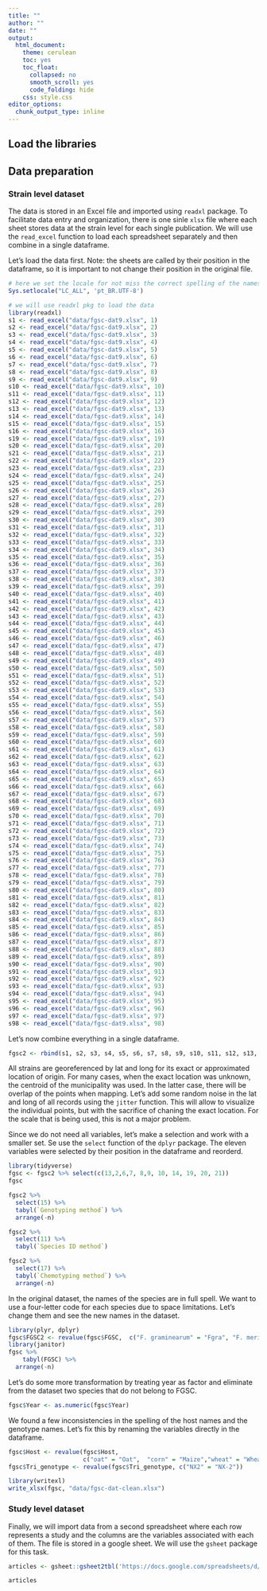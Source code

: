 ```yaml
---
title: ""
author: ""
date: ""
output:
  html_document:
    theme: cerulean
    toc: yes
    toc_float:
      collapsed: no
      smooth_scroll: yes
      code_folding: hide
    css: style.css
editor_options: 
  chunk_output_type: inline
---
```


## Load the libraries

## Data preparation

### Strain level dataset

The data is stored in an Excel file and imported using `readxl` package. To facilitate data entry and organization, there is one sinle `xlsx` file where each sheet stores data at the strain level for each single publication. We will use the `read_excel` function to load each spreadsheet separately and then combine in a single dataframe. 

Let's load the data first. Note: the sheets are called by their position in the dataframe, so it is important to not change their position in the original file.


```r

# here we set the locale for not miss the correct spelling of the names
Sys.setlocale("LC_ALL", 'pt_BR.UTF-8')

# we will use readxl pkg to load the data
library(readxl)
s1 <- read_excel("data/fgsc-dat9.xlsx", 1)
s2 <- read_excel("data/fgsc-dat9.xlsx", 2)
s3 <- read_excel("data/fgsc-dat9.xlsx", 3)
s4 <- read_excel("data/fgsc-dat9.xlsx", 4)
s5 <- read_excel("data/fgsc-dat9.xlsx", 5)
s6 <- read_excel("data/fgsc-dat9.xlsx", 6)
s7 <- read_excel("data/fgsc-dat9.xlsx", 7)
s8 <- read_excel("data/fgsc-dat9.xlsx", 8)
s9 <- read_excel("data/fgsc-dat9.xlsx", 9)
s10 <- read_excel("data/fgsc-dat9.xlsx", 10)
s11 <- read_excel("data/fgsc-dat9.xlsx", 11)
s12 <- read_excel("data/fgsc-dat9.xlsx", 12)
s13 <- read_excel("data/fgsc-dat9.xlsx", 13)
s14 <- read_excel("data/fgsc-dat9.xlsx", 14)
s15 <- read_excel("data/fgsc-dat9.xlsx", 15)
s16 <- read_excel("data/fgsc-dat9.xlsx", 16)
s19 <- read_excel("data/fgsc-dat9.xlsx", 19)
s20 <- read_excel("data/fgsc-dat9.xlsx", 20)
s21 <- read_excel("data/fgsc-dat9.xlsx", 21)
s22 <- read_excel("data/fgsc-dat9.xlsx", 22)
s23 <- read_excel("data/fgsc-dat9.xlsx", 23)
s24 <- read_excel("data/fgsc-dat9.xlsx", 24)
s25 <- read_excel("data/fgsc-dat9.xlsx", 25)
s26 <- read_excel("data/fgsc-dat9.xlsx", 26)
s27 <- read_excel("data/fgsc-dat9.xlsx", 27)
s28 <- read_excel("data/fgsc-dat9.xlsx", 28)
s29 <- read_excel("data/fgsc-dat9.xlsx", 29)
s30 <- read_excel("data/fgsc-dat9.xlsx", 30)
s31 <- read_excel("data/fgsc-dat9.xlsx", 31)
s32 <- read_excel("data/fgsc-dat9.xlsx", 32)
s33 <- read_excel("data/fgsc-dat9.xlsx", 33)
s34 <- read_excel("data/fgsc-dat9.xlsx", 34)
s35 <- read_excel("data/fgsc-dat9.xlsx", 35)
s36 <- read_excel("data/fgsc-dat9.xlsx", 36)
s37 <- read_excel("data/fgsc-dat9.xlsx", 37)
s38 <- read_excel("data/fgsc-dat9.xlsx", 38)
s39 <- read_excel("data/fgsc-dat9.xlsx", 39)
s40 <- read_excel("data/fgsc-dat9.xlsx", 40)
s41 <- read_excel("data/fgsc-dat9.xlsx", 41)
s42 <- read_excel("data/fgsc-dat9.xlsx", 42)
s43 <- read_excel("data/fgsc-dat9.xlsx", 43)
s44 <- read_excel("data/fgsc-dat9.xlsx", 44)
s45 <- read_excel("data/fgsc-dat9.xlsx", 45)
s46 <- read_excel("data/fgsc-dat9.xlsx", 46)
s47 <- read_excel("data/fgsc-dat9.xlsx", 47)
s48 <- read_excel("data/fgsc-dat9.xlsx", 48)
s49 <- read_excel("data/fgsc-dat9.xlsx", 49)
s50 <- read_excel("data/fgsc-dat9.xlsx", 50)
s51 <- read_excel("data/fgsc-dat9.xlsx", 51)
s52 <- read_excel("data/fgsc-dat9.xlsx", 52)
s53 <- read_excel("data/fgsc-dat9.xlsx", 53)
s54 <- read_excel("data/fgsc-dat9.xlsx", 54)
s55 <- read_excel("data/fgsc-dat9.xlsx", 55)
s56 <- read_excel("data/fgsc-dat9.xlsx", 56)
s57 <- read_excel("data/fgsc-dat9.xlsx", 57)
s58 <- read_excel("data/fgsc-dat9.xlsx", 58)
s59 <- read_excel("data/fgsc-dat9.xlsx", 59)
s60 <- read_excel("data/fgsc-dat9.xlsx", 60)
s61 <- read_excel("data/fgsc-dat9.xlsx", 61)
s62 <- read_excel("data/fgsc-dat9.xlsx", 62)
s63 <- read_excel("data/fgsc-dat9.xlsx", 63)
s64 <- read_excel("data/fgsc-dat9.xlsx", 64)
s65 <- read_excel("data/fgsc-dat9.xlsx", 65)
s66 <- read_excel("data/fgsc-dat9.xlsx", 66)
s67 <- read_excel("data/fgsc-dat9.xlsx", 67)
s68 <- read_excel("data/fgsc-dat9.xlsx", 68)
s69 <- read_excel("data/fgsc-dat9.xlsx", 69)
s70 <- read_excel("data/fgsc-dat9.xlsx", 70)
s71 <- read_excel("data/fgsc-dat9.xlsx", 71)
s72 <- read_excel("data/fgsc-dat9.xlsx", 72)
s73 <- read_excel("data/fgsc-dat9.xlsx", 73)
s74 <- read_excel("data/fgsc-dat9.xlsx", 74)
s75 <- read_excel("data/fgsc-dat9.xlsx", 75)
s76 <- read_excel("data/fgsc-dat9.xlsx", 76)
s77 <- read_excel("data/fgsc-dat9.xlsx", 77)
s78 <- read_excel("data/fgsc-dat9.xlsx", 78)
s79 <- read_excel("data/fgsc-dat9.xlsx", 79)
s80 <- read_excel("data/fgsc-dat9.xlsx", 80)
s81 <- read_excel("data/fgsc-dat9.xlsx", 81)
s82 <- read_excel("data/fgsc-dat9.xlsx", 82)
s83 <- read_excel("data/fgsc-dat9.xlsx", 83)
s84 <- read_excel("data/fgsc-dat9.xlsx", 84)
s85 <- read_excel("data/fgsc-dat9.xlsx", 85)
s86 <- read_excel("data/fgsc-dat9.xlsx", 86)
s87 <- read_excel("data/fgsc-dat9.xlsx", 87)
s88 <- read_excel("data/fgsc-dat9.xlsx", 88)
s89 <- read_excel("data/fgsc-dat9.xlsx", 89)
s90 <- read_excel("data/fgsc-dat9.xlsx", 90)
s91 <- read_excel("data/fgsc-dat9.xlsx", 91)
s92 <- read_excel("data/fgsc-dat9.xlsx", 92)
s93 <- read_excel("data/fgsc-dat9.xlsx", 93)
s94 <- read_excel("data/fgsc-dat9.xlsx", 94)
s95 <- read_excel("data/fgsc-dat9.xlsx", 95)
s96 <- read_excel("data/fgsc-dat9.xlsx", 96)
s97 <- read_excel("data/fgsc-dat9.xlsx", 97)
s98 <- read_excel("data/fgsc-dat9.xlsx", 98)
```

Let's now combine everything in a single dataframe.

```r
fgsc2 <- rbind(s1, s2, s3, s4, s5, s6, s7, s8, s9, s10, s11, s12, s13, s14, s15, s16, s19, s20, s21, s22, s23, s24, s25, s26, s27, s28, s29, s30, s31, s32, s33, s34, s35, s36, s37, s38, s39, s40, s41, s42, s43, s44, s45, s46, s47, s48, s49, s50, s51, s52, s53, s54, s55, s56, s57, s58, s59, s60, s61, s62, s63, s64, s65, s66, s67, s68, s69, s70, s71, s72, s73, s74, s75, s76, s77, s78, s79, s80, s81, s82, s83, s84, s85, s86, s87, s88, s89, s90, s91, s92, s93, s94, s95, s96, s97, s98)
```

All strains are georeferenced by lat and long for its exact or approximated location of origin. For many cases, when the exact location was unknown, the centroid of the municipality was used. In the latter case, there will be overlap of the points when mapping. Let's add some random noise in the lat and long of all records using the `jitter` function. This will allow to visualize the individual points, but with the sacrifice of chaning the exact location. For the scale that is being used, this is not a major problem.

Since we do not need all variables, let's make a selection and work with a smaller set. Se use the `select` function of the `dplyr` package. The eleven variables were selected by their position in the dataframe and reorderd.

```r
library(tidyverse)
fgsc <- fgsc2 %>% select(c(13,2,6,7, 8,9, 10, 14, 19, 20, 21))
fgsc
```


```r
fgsc2 %>% 
  select(15) %>% 
  tabyl(`Genotyping method`) %>% 
  arrange(-n)

fgsc2 %>% 
  select(11) %>% 
  tabyl(`Species ID method`) 

fgsc2 %>% 
  select(17) %>% 
  tabyl(`Chemotyping method`) %>% 
  arrange(-n)
```

In the original dataset, the names of the species are in full spell. We want to use a four-letter code for each species due to space limitations. Let's change them and see the new names in the dataset.

```r
library(plyr, dplyr)
fgsc$FGSC2 <- revalue(fgsc$FGSC,  c("F. graminearum" = "Fgra", "F. meridionale" = "Fmer", "F. mesoamericanum" = "Fmes", "F. cortaderiae" = "Fcor", "F. austroamericanum" = "Faus","F. asiaticum" = "Fasi", "F. louisianense" = "Flou", "F. boothii" = "Fboo", "F. gerlachii" = "Fger", "F. ussurianum" = "Fuss","F. vorosii" = "Fvor", "F. acaciae-mearnsii" = "Faca", "F. boothii X F. graminearum hybrid" = "Fboo x Fgra", "F. brasilicum" = "Fbra","F. aethiopicum" = "Faet"))
library(janitor)
fgsc %>% 
    tabyl(FGSC) %>% 
  arrange(-n)
```

Let's do some more transformation by treating year as factor and eliminate from the dataset two species that do not belong to FGSC. 

```r
fgsc$Year <- as.numeric(fgsc$Year)
```


We found a few inconsistencies in the spelling of the host names and the genotype names. Let's fix this by renaming the variables directly in the dataframe.


```r
fgsc$Host <- revalue(fgsc$Host, 
                     c("oat" = "Oat",  "corn" = "Maize","wheat" = "Wheat", "barley" = "Barley"))
fgsc$Tri_genotype <- revalue(fgsc$Tri_genotype, c("NX2" = "NX-2"))

library(writexl)
write_xlsx(fgsc, "data/fgsc-dat-clean.xlsx")

```

### Study level dataset

Finally, we will import data from a second spreadsheet where each row represents a study and the columns are the variables associated with each of them. The file is stored in a google sheet. We will use the `gsheet` package for this task.

```r

articles <- gsheet::gsheet2tbl('https://docs.google.com/spreadsheets/d/1rAC_U5upuDPHCSLi9kieb4R5tztHVJGW84aQOf6z7Lk/edit?usp=sharing')

articles
```


